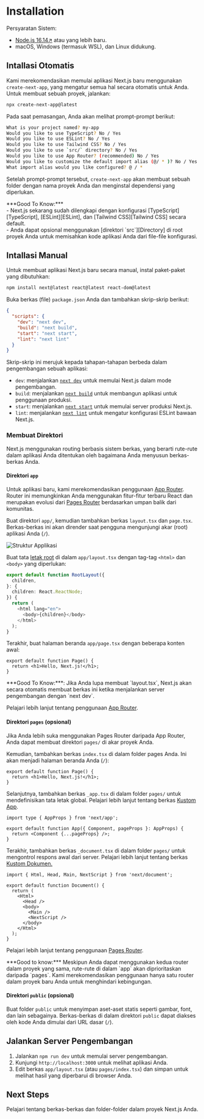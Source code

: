 
# Installation

Persyaratan Sistem:

- [Node.js 16.14↗][nodejs] atau yang lebih baru.
- macOS, Windows (termasuk WSL), dan Linux didukung.

## Intallasi Otomatis

Kami merekomendasikan memulai aplikasi Next.js baru menggunakan `create-next-app`, yang mengatur semua hal secara otomatis untuk Anda. Untuk membuat sebuah proyek, jalankan:

```bash filename="Terminal" copy
npx create-next-app@latest
```

Pada saat pemasangan, Anda akan melihat prompt-prompt berikut:

```bash filename="Terminal"
What is your project named? my-app
Would you like to use TypeScript? No / Yes
Would you like to use ESLint? No / Yes
Would you like to use Tailwind CSS? No / Yes
Would you like to use `src/` directory? No / Yes
Would you like to use App Router? (recommended) No / Yes
Would you like to customize the default import alias (@/ * )? No / Yes
What import alias would you like configured? @ / *
```

Setelah prompt-prompt tersebut, `create-next-app` akan membuat sebuah folder dengan nama proyek Anda dan menginstal dependensi yang diperlukan.

<Callout>
  ***Good To Know:***
  <br /> - Next.js sekarang sudah dilengkapi dengan konfigurasi [TypeScript][TypeScript],
  [ESLint][ESLint], dan [Tailwind CSS][Tailwind CSS] secara default. <br /> - Anda
  dapat opsional menggunakan [direktori `src`][Directory] di root proyek Anda untuk
  memisahkan kode aplikasi Anda dari file-file konfigurasi.
</Callout>

## Intallasi Manual

Untuk membuat aplikasi Next.js baru secara manual, instal paket-paket yang dibutuhkan:

```bash filename="Terminal"
npm install next@latest react@latest react-dom@latest
```

Buka berkas (file) `package.json` Anda dan tambahkan skrip-skrip berikut:

```json filename="package.json" copy
{
  "scripts": {
    "dev": "next dev",
    "build": "next build",
    "start": "next start",
    "lint": "next lint"
  }
}
```

Skrip-skrip ini merujuk kepada tahapan-tahapan berbeda dalam pengembangan sebuah aplikasi:

- `dev`: menjalankan [`next dev`][Next Dev] untuk memulai Next.js dalam mode pengembangan.
- `build`: menjalankan [`next build`][Next Build] untuk membangun aplikasi untuk penggunaan produksi.
- `start`: menjalankan [`next start`][Next Start] untuk memulai server produksi Next.js.
- `lint`: menjalankan [`next lint`][Next Link] untuk mengatur konfigurasi ESLint bawaan Next.js.

### Membuat Direktori

Next.js menggunakan routing berbasis sistem berkas, yang berarti rute-rute dalam aplikasi Anda ditentukan oleh bagaimana Anda menyusun berkas-berkas Anda.

#### Direktori `app`

Untuk aplikasi baru, kami merekomendasikan penggunaan [App Router][App Router]. Router ini memungkinkan Anda menggunakan fitur-fitur terbaru React dan merupakan evolusi dari [Pages Router][Pages Router] berdasarkan umpan balik dari komunitas.

Buat direktori `app/`, kemudian tambahkan berkas `layout.tsx` dan `page.tsx`. Berkas-berkas ini akan dirender saat pengguna mengunjungi akar (root) aplikasi Anda (`/`).

![Struktur Applikasi](https://nextjs.org/_next/image?url=%2Fdocs%2Fdark%2Fapp-getting-started.png&w=3840&q=75&dpl=dpl_8qqMvrmCHNxCAyxPYjfhBxK8Y2at)

Buat tata [letak root][Root Layout] di dalam `app/layout.tsx` dengan tag-tag `<html>` dan `<body>` yang diperlukan:

```typescript filename="app/layout.tsx" copy
export default function RootLayout({
  children,
}: {
  children: React.ReactNode;
}) {
  return (
    <html lang="en">
      <body>{children}</body>
    </html>
  );
}
```

Terakhir, buat halaman beranda `app/page.tsx` dengan beberapa konten awal:

```tsx filename="app/page.tsx" copy
export default function Page() {
  return <h1>Hello, Next.js!</h1>;
}
```

<Callout>
  ***Good To Know:***: Jika Anda lupa membuat `layout.tsx`, Next.js akan secara
  otomatis membuat berkas ini ketika menjalankan server pengembangan dengan
  `next dev`.
</Callout>

Pelajari lebih lanjut tentang penggunaan [App Router][Routes].

#### Direktori `pages` (opsional)

Jika Anda lebih suka menggunakan Pages Router daripada App Router, Anda dapat membuat direktori `pages/` di akar proyek Anda.

Kemudian, tambahkan berkas `index.tsx` di dalam folder pages Anda. Ini akan menjadi halaman beranda Anda (`/`):

```tsx filename="pages/index.tsx" copy
export default function Page() {
  return <h1>Hello, Next.js!</h1>;
}
```

Selanjutnya, tambahkan berkas `_app.tsx` di dalam folder `pages/` untuk mendefinisikan tata letak global. Pelajari lebih lanjut tentang berkas [Kustom App][Custom App File].

```tsx filename="pages/_app.tsx" copy
import type { AppProps } from 'next/app';

export default function App({ Component, pageProps }: AppProps) {
  return <Component {...pageProps} />;
}
```

Terakhir, tambahkan berkas `_document.tsx` di dalam folder `pages/` untuk mengontrol respons awal dari server. Pelajari lebih lanjut tentang berkas [Kustom Dokumen.][Custom Document]

```tsx filename="pages/_document.tsx" copy
import { Html, Head, Main, NextScript } from 'next/document';

export default function Document() {
  return (
    <Html>
      <Head />
      <body>
        <Main />
        <NextScript />
      </body>
    </Html>
  );
}
```

Pelajari lebih lanjut tentang penggunaan [Pages Router][Pages Routing].

<Callout>
  ***Good to know:*** Meskipun Anda dapat menggunakan kedua router dalam proyek yang sama, rute-rute di dalam `app` akan diprioritaskan daripada `pages`. Kami merekomendasikan penggunaan hanya satu router dalam proyek baru Anda untuk menghindari kebingungan.

</Callout>

#### Direktori `public` (opsional)

Buat folder `public` untuk menyimpan aset-aset statis seperti gambar, font, dan lain sebagainya. Berkas-berkas di dalam direktori `public` dapat diakses oleh kode Anda dimulai dari URL dasar (`/`).

## Jalankan Server Pengembangan

1. Jalankan `npm run dev` untuk memulai server pengembangan.
2. Kunjungi `http://localhost:3000` untuk melihat aplikasi Anda.
3. Edit berkas `app/layout.tsx` (atau `pages/index.tsx`) dan simpan untuk melihat hasil yang diperbarui di browser Anda.

## Next Steps

Pelajari tentang berkas-berkas dan folder-folder dalam proyek Next.js Anda.

<Cards num={2}>
  <Card title="Struktur Proyek" href="/docs/getting-started/project-structure" />

</Cards>

[nodejs]: https://nodejs.org/
[TypeScript]: /docs/app/building-your-application/configuring/typescript
[ESLint]: /docs/app/building-your-application/configuring/eslint
[Tailwind CSS]: /docs/app/building-your-application/styling/tailwind-css
[Directory]: /docs/app/building-your-application/configuring/src-directory
[Next Dev]: /docs/app/api-reference/next-cli#development
[Next Build]: /docs/app/api-reference/next-cli#build
[Next Start]: /docs/app/api-reference/next-cli#production
[Next Link]: /docs/app/api-reference/next-cli#lint
[App Router]: /docs/app
[Pages Router]: /docs/pages
[Root Layout]: /docs/app/building-your-application/routing/pages-and-layouts#root-layout-required
[Routes]: /docs/app/building-your-application/routing/defining-routes
[Custom App File]: /docs/pages/building-your-application/routing/custom-app
[Custom Document]: /docs/pages/building-your-application/routing/custom-document
[Pages Routing]: /docs/pages/building-your-application/routing/pages-and-layouts
